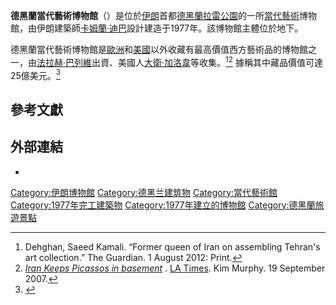 {{infobox museum
|name=            德黑蘭當代藝術博物館
| native_name         = '''موزه هنرهای معاصر تهران'''
| native_name_lang    = fa
| image = Tehran Museum of Contemporary Art 1 edit.jpg
| imagesize = 280
|established=     1977
|location=        伊朗[[德黑蘭|德黑蘭]][[拉雷公園|拉雷公園]]
| coordinates = {{coord|35.7112|N|51.3904|E|source:kolossus-dewiki|display=title, inline}}
|visitors=        
|director=        Majid Mola-Nourozi
|publictransit=    
|website=         {{url|www.tehranmoca.com}}
|network=        
}}
'''德黑蘭當代藝術博物館'''（{{lang-fa|'''موزه هنرهای معاصر تهران'''}}）是位於[[伊朗|伊朗]]首都[[德黑蘭|德黑蘭]][[拉雷公園|拉雷公園]]的一所[[當代藝術|當代藝術]]博物館，由伊朗建築師[[卡姆蘭·迪巴|卡姆蘭·迪巴]]設計建造于1977年。該博物館主體位於地下。

德黑蘭當代藝術博物館是[[歐洲|歐洲]]和[[美國|美國]]以外收藏有最高價值西方藝術品的博物館之一，由[[法拉赫·巴列維|法拉赫·巴列維]]出資、美國人[[大衛·加洛韋_(作家)|大衛·加洛韋]]等收集。<ref>Dehghan, Saeed Kamali. “Former queen of Iran on assembling Tehran's art collection.” The Guardian. 1 August 2012: Print.</ref><ref>[http://www.latimes.com/news/nationworld/world/la-fg-museum19sep19,1,5465097.story?page=1&cset=true&ctrack=2&coll=la-headlines-world ''Iran Keeps Picassos in basement''] {{Wayback|url=http://www.latimes.com/news/nationworld/world/la-fg-museum19sep19,1,5465097.story?page=1&cset=true&ctrack=2&coll=la-headlines-world |date=20200126182332 }}. [[LA_Times|LA Times]]. Kim Murphy. 19 September 2007.</ref> 據稱其中藏品價值可達25億美元。<ref>{{Cite web |url=http://www.guardian.co.uk/world/2007/oct/29/artnews.iran |title=The art no one sees: a basement that symbolises cultural isolation |accessdate=2015-04-08 |archive-date=2009-12-25 |archive-url=https://web.archive.org/web/20091225022626/http://www.guardian.co.uk/world/2007/oct/29/artnews.iran |dead-url=no }}</ref> 

==參考文獻==
{{reflist}}
==外部連結==
* {{Commons category-inline}}

[[Category:伊朗博物館|Category:伊朗博物館]]
[[Category:德黑兰建筑物|Category:德黑兰建筑物]]
[[Category:當代藝術館|Category:當代藝術館]]
[[Category:1977年完工建築物|Category:1977年完工建築物]]
[[Category:1977年建立的博物館|Category:1977年建立的博物館]]
[[Category:德黑蘭旅遊景點|Category:德黑蘭旅遊景點]]
